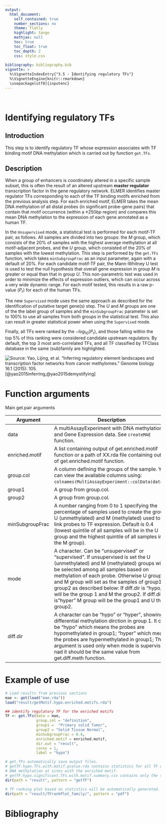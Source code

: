 ```yaml
---
output: 
  html_document:
    self_contained: true
    number_sections: no
    theme: flatly
    highlight: tango
    mathjax: null
    toc: true
    toc_float: true
    toc_depth: 2
    css: style.css
  
bibliography: bibliography.bib    
vignette: >
  %\VignetteIndexEntry{"3.5 - Identifying regulatory TFs"}
  %\VignetteEngine{knitr::rmarkdown}
  \usepackage[utf8]{inputenc}
---
```


<br>

# Identifying regulatory TFs


## Introduction
This step is to identify regulatory TF whose expression associates with TF binding motif 
DNA methylation which is carried out by function `get.TFs`.

## Description

When a group of enhancers is coordinately altered in a specific sample subset, this is often the result of an altered upstream **master regulator** transcription factor in the gene regulatory network. ELMER identifies master regulator TFs corresponding to each of the TF binding motifs enriched from the previous analysis step.
For each enriched motif, ELMER takes the mean DNA methylation of all distal probes (in significant probe-gene pairs) that contain that motif occurrence (within a $\pm 250bp$ region) and compares this mean DNA methylation to the expression of each gene annotated as a human TF. 


In the `Unsupervised` mode, a statistical test is performed for each motif-TF pair, as follows. All samples 
are divided into two groups: the $M$ group, which consists 
of the 20\% of samples with the highest average methylation at all motif-adjacent
probes, and the $U$ group, which consisted of the 20\%  of samples with the lowest 
methylation. This step is performed by the `get.TFs` function, which takes `minSubgroupFrac` as an input parameter, again with a default of 20\%.
For each candidate motif-TF pair, the Mann-Whitney U test is used to test 
the null hypothesis that overall gene expression in group $M$ is greater or equal 
than that in group $U$. This non-parametric test was used in order to minimize the 
effects of expression outliers, which can occur across a very wide dynamic range. 
For each motif tested, this results in a raw p-value ($P_r$) for each of the human TFs.

The new `Supervised`  mode uses the same approach as described for the identification of putative target gene(s) step. The $U$ and $M$ groups are one of the the label group of samples and the `minSubgroupFrac` parameter is set to 100\% to use all samples from both groups in the statistical test. This also can result in greater statistical power when using the `Supervised` mode.


Finally, all TFs were ranked by the $-log_{10}(P_{r})$, and those falling within the top 5\% of 
this ranking were considered candidate upstream regulators. 
By default, the top 3 most anti-correlated TFs, and all TF classified by TFClass database in the same (sub)family are highlighted.


![Source: Yao, Lijing, et al. "Inferring regulatory element landscapes and transcription factor networks from cancer methylomes." Genome biology 16.1 (2015): 105.](figures/paper_get_pairs.png) [@yao2015inferring,@yao2015demystifying]


# Function arguments
<div class="panel panel-info">
<div class="panel-heading">Main get.pair arguments </div>
<div class="panel-body">
| Argument | Description |
|--------------------|----------------------------------------------------------------------------------------------------------------------------------------------------------------------------------------------------------------------------------------------------------------------------------|
| data | A multiAssayExperiment with DNA methylation and Gene Expression data. See `createMAE` function. |
| enriched.motif | A list containing output of get.enriched.motif function or a path of XX.rda file containing output of get.enriched.motif function. |
| group.col         | A column defining the groups of the sample. You can view the available columns using: `colnames(MultiAssayExperiment::colData(data))`.                
| group1 | A group from group.col. |
| group2 | A group from group.col. |
| minSubgroupFrac |  A number ranging from 0 to 1 specifying the percentage of samples used to create the groups U (unmethylated)  and M (methylated) used to link probes to TF expression.  Default is 0.4 (lowest quintile of all samples will be in the  U group and the highest quintile of all samples in the M group). |
| mode	 | A character. Can be "unsupervised" or "supervised". If unsupervised is set the U (unmethylated) and M (methylated) groups will be selected among all samples based on methylation of each probe. Otherwise U group and M group will set as the samples of group1 or group2 as described below: If diff.dir is "hypo, U will be the group 1 and M the group2. If diff.dir is "hyper" M group will be the group1 and U the group2. |
| diff.dir	 | A character can be "hypo" or "hyper", showing differential methylation dirction in group 1. It can be "hypo" which means the probes are hypomethylated in group1; "hyper" which means the probes are hypermethylated in group1; This argument is used only when mode is supervised nad it should be the same value from get.diff.meth function. | 
</div>
</div>


# Example of use
```r
# Load results from previous sections
mae <- get(load("mae.rda"))
load("result/getMotif.hypo.enriched.motifs.rda")
```

```r
## identify regulatory TF for the enriched motifs
TF <- get.TFs(data = mae, 
              group.col = "definition",
              group1 =  "Primary solid Tumor",
              group2 = "Solid Tissue Normal",
              minSubgroupFrac = 0.4,
              enriched.motif = enriched.motif,
              dir.out = "result", 
              cores = 1, 
              label = "hypo")
```

```r
# get.TFs automatically save output files. 
# getTF.hypo.TFs.with.motif.pvalue.rda contains statistics for all TF with average 
# DNA methylation at sites with the enriched motif.
# getTF.hypo.significant.TFs.with.motif.summary.csv contains only the significant probes.
dir(path = "result", pattern = "getTF")  

# TF ranking plot based on statistics will be automatically generated.
dir(path = "result/TFrankPlot_family/", pattern = "pdf") 
```

# Bibliography
